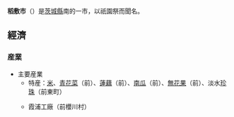 {{Unreferenced|time=2019-03-03T01:53:06+00:00}}
{{日本都市|
自治體名=稻敷市|
圖像=[[File:Yokotone-lock-gate-2,katori-city,chiba,japan.JPG|240px]]|
圖像說明=[[橫利根船閘|橫利根船閘]]|
市章=|
日文原名=稲敷市|
平假名=いなしきし|
羅馬字拼音=Inashiki-shi|
都道府縣=茨城縣|
支廳=|
編號=08229-5|
面積=178.12|
邊界未定=|
人口=42,321|
統計時間=2007年7月1日|
自治體=[[美浦村|美浦村]]、[[阿見町|阿見町]]、[[龍崎市|龍崎市]]、[[河內町|河內町]]、[[潮來市|潮來市]]<br />[[千葉縣|千葉縣]]：[[神崎町|神崎町]]、[[香取市|香取市]]|
樹=|
花=|
鳥=|
其他象徵物=|
其他象徵=|
郵遞區號=300-0595|
所在地=稻敷市江戶崎甲3277番地1|
電話號碼=29-892-2000|
外部連結=http://www.city.inashiki.lg.jp/|
經度=|
緯度=|
地圖=|
注記= |
}}
'''稻敷市'''（{{jpn|j=稲敷市|hg=いなしきし|rm=Inashiki shi|f=y}}）是[[茨城縣|茨城縣]]南的一市，以祇園祭而聞名。

== 經濟 ==
=== 産業 ===
*主要産業　
**特産：[[大米|米]]、[[青花菜|青花菜]]（前{{link-ja|東町|東町 (茨城県)}}）、[[蓮藕|蓮藕]]（前{{link-ja|櫻川村|桜川村 (茨城県)}}）、[[南瓜|南瓜]]（前{{link-ja|江戸崎町|江戸崎町}}）、[[無花果|無花果]]（前{{link-ja|新利根町|新利根町}}）、淡水[[珍珠|珍珠]]（前東町）
**{{link-ja|雀巢日本|ネスレ日本}}霞浦工廠（前櫻川村） 

{{茨城縣}}
{{Authority control}}
{{日本地理小作品}}
